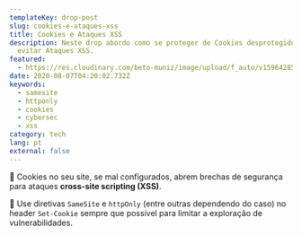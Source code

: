 ```yaml
---
templateKey: drop-post
slug: cookies-e-ataques-xss
title: Cookies e Ataques XSS
description: Neste drop abordo como se proteger de Cookies desprotegidos para
  evitar Ataques XSS.
featured:
  - https://res.cloudinary.com/beto-muniz/image/upload/f_auto/v1596428575/Social_sk5k1b.png
date: 2020-08-07T04:20:02.732Z
keywords:
  - samesite
  - httponly
  - cookies
  - cybersec
  - xss
category: tech
lang: pt
external: false
---
```


<Drop>

🍪 Cookies no seu site, se mal configurados, abrem brechas de segurança para ataques **cross-site scripting (XSS)**.

💬 Use diretivas `SameSite` e `httpOnly` (entre outras dependendo do caso) no header `Set-Cookie` sempre que possível para limitar a exploração de vulnerabilidades. 

</Drop>